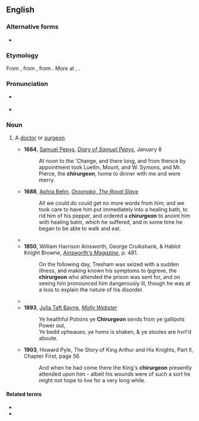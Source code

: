 ==English==

===Alternative forms===
* {{l|en|chirurgion}}

===Etymology===
From {{inh|en|enm|cirurgien}}, from {{der|en|fro|cirurgiien}}, from {{der|en|VL.|*chīrurgiānus}}. More at {{l|en|surgeon}}, {{l|en|surgery}}.

===Pronunciation===
* {{a|UK}} {{IPA|/kaɪ.ˈɹɜːdʒən/|lang=en}}
* {{rhymes|ɜː(ɹ)dʒən|lang=en}}

===Noun===
{{en-noun}}

# {{lb|en|archaic}} A [[doctor]] or [[surgeon]].
#* '''1664''', [[w:Samuel Pepys|Samuel Pepys]], ''[[s:Diary of Samuel Pepys|Diary of Samuel Pepys]]'', January 8
#*: At noon to the 'Change, and there long, and from thence by appointment took Luellin, Mount, and W. Symons, and Mr. Pierce, the '''chirurgeon''', home to dinner with me and were merry.
#* '''1688''', [[w:Aphra Behn|Aphra Behn]], ''[[s:Oroonoko|Oroonoko, The Royal Slave]]''
#*: All we could do could get no more words from him; and we took care to have him put immediately into a healing bath, to rid him of his pepper, and ordered a '''chirurgeon''' to anoint him with healing balm, which he suffered, and in some time he began to be able to walk and eat.
#* {{quote-book
|year=1728
|chapter=The Atheist, or, the Second Part of the Solider's Fortune
|title=The Works of Mr. Thomas Otway
|volume=2
|first=Thomas
|last=Otway
|authorlink=Thomas Otway
|location=London
|page=44
|url=http://books.google.com/books?id=yF1AAAAAYAAJ&pg=PA44
|passage=If I chance to be hang'd, being a luſty Sinewy Fellow, the Corporation of Barber-'''Chirurgeons''', may be, beg me for an Anatomy, to ſet up in their Hall.
}}
#* '''1850''', William Harrison Ainsworth, George Cruikshank, & Hablot Knight Browne, ''[http://books.google.com/books?id=hDoFAAAAQAAJ&pg=PA481&dq=chirurgeon Ainsworth's Magazine]'', p. 481.
#*: On the following day, Tresham was seized with a sudden illness, and making known his symptoms to Ipgreve, the '''chirurgeon''' who attended the prison was sent for, and on seeing him pronounced him dangerously ill, though he was at a loss to explain the nature of his disorder.
#* {{quote-text|year=1889|author={{w|Arthur Conan Doyle}}|title=[[s:Micah Clarke|Micah Clarke]]|chapter=XXXI|passage=Noting that there was something amiss, he had hurried down for a skilled '''chirurgeon''', whom he brought out to us under an escort of scythesmen.}}
#* '''1893''', [[w:Julia Taft Bayne|Julia Taft Bayne]], ''[[s:Molly Webster|Molly Webster]]''
#*: Ye healthful Potions ye '''Chirurgeon''' sends from ye gallipots Power out,<br/>Ye bedd vpheaues, ye homs is shaken, & ye stooles are hvrl'd aboute.
#* '''1903''', Howard Pyle, The Story of King Arthur and His Knights, Part II, Chapter First, page 56
#*: And when he had come there the King's '''chirurgeon''' presently attended upon him - albeit his wounds were of such a sort he might not hope to live for a very long while.

====Related terms====
* {{l|en|chirurgical}}
* {{l|en|chirurgie}}